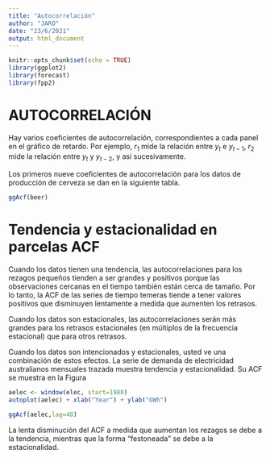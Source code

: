 ```yaml
---
title: "Autocorrelación"
author: "JARO"
date: "23/6/2021"
output: html_document
---
```


```r
knitr::opts_chunk$set(echo = TRUE)
library(ggplot2)
library(forecast)
library(fpp2)
```

# AUTOCORRELACIÓN

Hay varios coeficientes de autocorrelación, correspondientes a cada panel en el gráfico de retardo. Por ejemplo,
$r_{1}$ mide la relación entre $y_{t}$ e $y_{t-1}$, $r_{2}$ mide la relación entre $y_{t}$ y $y_{t-2}$, y así sucesivamente.

Los primeros nueve coeficientes de autocorrelación para los datos de producción de cerveza se dan en la siguiente tabla.

```r
ggAcf(beer)
```

# Tendencia y estacionalidad en parcelas ACF

Cuando los datos tienen una tendencia, las autocorrelaciones para los rezagos pequeños tienden a ser grandes y positivos porque las observaciones cercanas en el tiempo también están cerca de tamaño. Por lo tanto, la ACF de las series de tiempo temeras tiende a tener valores positivos que disminuyen lentamente a medida que aumenten los retrasos.

Cuando los datos son estacionales, las autocorrelaciones serán más grandes para los retrasos estacionales (en múltiplos de la frecuencia estacional) que para otros retrasos.

Cuando los datos son intencionados y estacionales, usted ve una combinación de estos efectos. La serie de demanda de electricidad australianos mensuales trazada muestra tendencia y estacionalidad. Su ACF se muestra en la Figura

```r
aelec <- window(elec, start=1980)
autoplot(aelec) + xlab("Year") + ylab("GWh")
```


```r
ggAcf(aelec,lag=48)
```

La lenta disminución del ACF a medida que aumentan los rezagos se debe a la tendencia, mientras que la forma “festoneada” se debe a la estacionalidad. 

